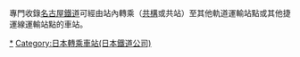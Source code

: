 專門收錄[[名古屋鐵道|名古屋鐵道]]可經由站內轉乘（[[共構|共構]]或共站）至其他軌道運輸站點或其他捷運線運輸站點的車站。

[[Category:名古屋鐵道車站|*]]
[[Category:日本轉乘車站(日本鐵道公司)|Category:日本轉乘車站(日本鐵道公司)]]